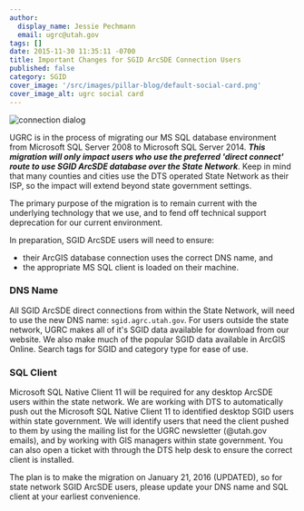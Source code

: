 ```yaml
---
author:
  display_name: Jessie Pechmann
  email: ugrc@utah.gov
tags: []
date: 2015-11-30 11:35:11 -0700
title: Important Changes for SGID ArcSDE Connection Users
published: false
category: SGID
cover_image: '/src/images/pillar-blog/default-social-card.png'
cover_image_alt: ugrc social card
---
```



![connection dialog](/images/404.png)

UGRC is in the process of migrating our MS SQL database environment from Microsoft SQL Server 2008 to Microsoft SQL Server 2014. _**This migration will only impact users who use the preferred 'direct connect' route to use SGID ArcSDE database over the State Network**_. Keep in mind that many counties and cities use the DTS operated State Network as their ISP, so the impact will extend beyond state government settings.

The primary purpose of the migration is to remain current with the underlying technology that we use, and to fend off technical support deprecation for our current environment.

In preparation, SGID ArcSDE users will need to ensure:

- their ArcGIS database connection uses the correct DNS name, and
- the appropriate MS SQL client is loaded on their machine.

### DNS Name

All SGID ArcSDE direct connections from within the State Network, will need to use the new DNS name: `sgid.agrc.utah.gov`. For users outside the state network, UGRC makes all of it's SGID data available for download from our website. We also make much of the popular SGID data available in ArcGIS Online. Search tags for SGID and category type for ease of use.

### SQL Client

Microsoft SQL Native Client 11 will be required for any desktop ArcSDE users within the state network. We are working with DTS to automatically push out the Microsoft SQL Native Client 11 to identified desktop SGID users within state government. We will identify users that need the client pushed to them by using the mailing list for the UGRC newsletter (@utah.gov emails), and by working with GIS managers within state government. You can also open a ticket with through the DTS help desk to ensure the correct client is installed.

The plan is to make the migration on January 21, 2016 (UPDATED), so for state network SGID ArcSDE users, please update your DNS name and SQL client at your earliest convenience.

<Contacts subject={frontmatter.title} contactKey="sgid" />
